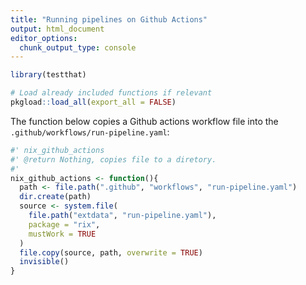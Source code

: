 ```yaml
---
title: "Running pipelines on Github Actions"
output: html_document
editor_options:
  chunk_output_type: console
---
```


```r
library(testthat)
```

<!--
You need to run the 'description' chunk in the '0-dev_history.Rmd' file before continuing your code there.
-->

```r
# Load already included functions if relevant
pkgload::load_all(export_all = FALSE)
```

The function below copies a Github actions workflow file into the `.github/workflows/run-pipeline.yaml`:

```r
#' nix_github_actions
#' @return Nothing, copies file to a diretory.
#'
nix_github_actions <- function(){
  path <- file.path(".github", "workflows", "run-pipeline.yaml")
  dir.create(path)
  source <- system.file(
    file.path("extdata", "run-pipeline.yaml"),
    package = "rix",
    mustWork = TRUE
  )
  file.copy(source, path, overwrite = TRUE)
  invisible()
}
```